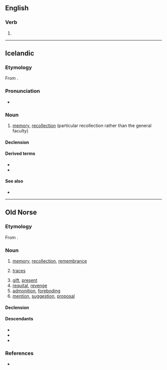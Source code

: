 ==English==

===Verb===
{{head|en|verb form}}

# {{present participle of|en|min|nocat=1}}

----

==Icelandic==

===Etymology===
From {{suffix|is|minni|ing}}.

===Pronunciation===
* {{IPA|is|/ˈmɪnːiŋk/}}
*: {{rhymes|is|ɪnːiŋk}}

===Noun===
{{is-noun|f|minningar|minningar}}

# [[memory]], [[recollection]] (particular recollection rather than the general faculty)

====Declension====
{{is-decl-noun-f-s1|minn|i|ng|u=u}}

====Derived terms====
* {{l|is|minningargrein}}
* {{l|is|minningargripur}}

====See also====
* {{l|is|minni}}

----

==Old Norse==

===Etymology===
{{PIE root|non|men|id=think}}
From {{suffix|non|minna|ing}}.

===Noun===
{{non-noun|f|minningar|dative=minningu}}

# [[memory]], [[recollection]], [[remembrance]]
# {{lb|non|plural only}} [[trace]]s
# [[gift]], [[present]]
# [[requital]], [[revenge]]
# [[admonition]], [[foreboding]]
# [[mention]], [[suggestion]], [[proposal]]

====Declension====
{{non-decl-f-o|minning|dsv=minningu}}

====Descendants====
{{top2}}
* {{desc|is|minning}}
* {{desc|nn|minning}}
* {{desc|nb|minning}}
{{bottom}}

===References===
* {{R:Zoega}}